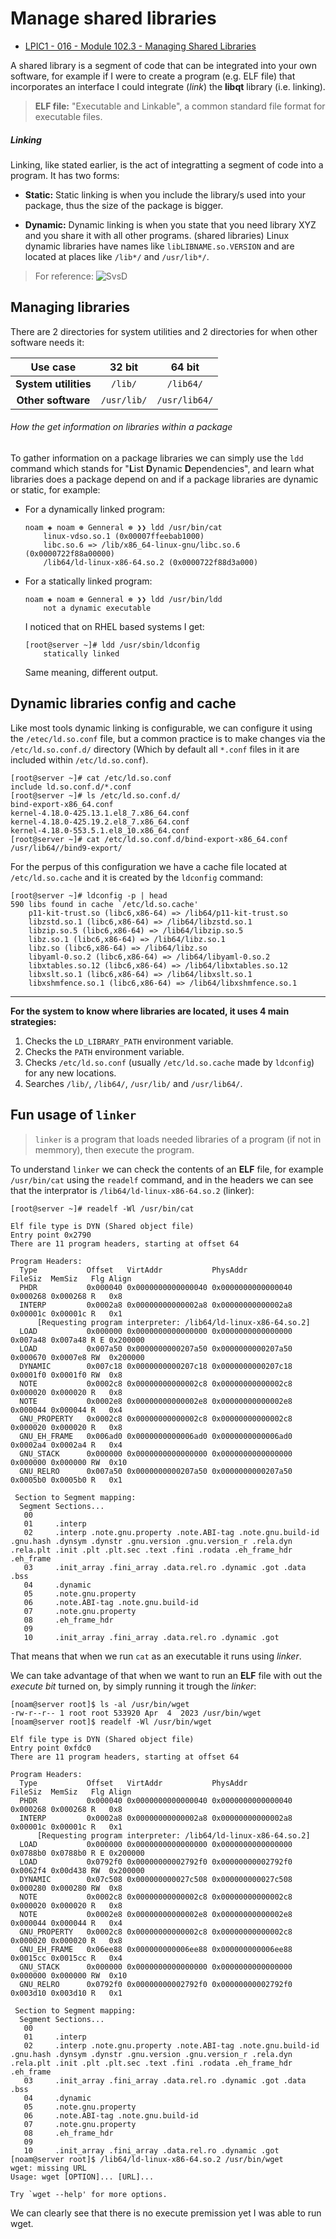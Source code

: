 # Manage shared libraries

- [LPIC1 - 016 - Module 102.3 - Managing Shared Libraries](https://www.youtube.com/watch?v=1P58gW8xCkk)

A shared library is a segment of code that can be integrated into your own software, for example if I were to create a program (e.g. ELF file) that incorporates an interface I could integrate (_link_) the **libqt** library (i.e. linking).

> **ELF file:** "Executable and Linkable", a common standard file format for executable files.

##### Linking

Linking, like stated earlier, is the act of integratting a segment of code into a program.
It has two forms:

- **Static:** Static linking is when you include the library/s used into your package, thus the size of the package is bigger.

- **Dynamic:** Dynamic linking is when you state that you need library XYZ and you share it with all other programs. (shared libraries)
    Linux dynamic libraries have names like `libLIBNAME.so.VERSION` and are located at places like `/lib*/` and `/usr/lib*/`.

> For reference:
> ![SvsD](https://achindrabhatnagar.wordpress.com/wp-content/uploads/2018/09/static-dynamic.png?w=1200)

## Managing libraries

There are 2 directories for system utilities and 2 directories for when other software needs it:

| **Use case**           | **32 bit**   | **64 bit**    |
|:----------------------:|:------------:|:-------------:|
| **System utilities**   | `/lib/`      | `/lib64/`     |
| **Other software**     | `/usr/lib/`  | `/usr/lib64/` |

###### How the get information on libraries within a package

To gather information on a package libraries we can simply use the `ldd` command which stands for "**L**ist **D**ynamic **D**ependencies", and learn what libraries does a package depend on and if a package libraries are dynamic or static, for example:

- For a dynamically linked program:
    ```shell-session
    noam ◈ noam ⊛ Genneral ⊛ ❯❯ ldd /usr/bin/cat
	    linux-vdso.so.1 (0x00007ffeebab1000)
	    libc.so.6 => /lib/x86_64-linux-gnu/libc.so.6 (0x0000722f88a00000)
	    /lib64/ld-linux-x86-64.so.2 (0x0000722f88d3a000)
    ```
- For a statically linked program:
    ```shell-session
    noam ◈ noam ⊛ Genneral ⊛ ❯❯ ldd /usr/bin/ldd
	    not a dynamic executable
    ```
    I noticed that on RHEL based systems I get:
    ```shell-session
    [root@server ~]# ldd /usr/sbin/ldconfig 
	    statically linked
    ```
    Same meaning, different output.

## Dynamic libraries config and cache

Like most tools dynamic linking is configurable, we can configure it using the `/etec/ld.so.conf` file, but a common practice is to make changes via the `/etc/ld.so.conf.d/` directory (Which by default all `*.conf` files in it are included within `/etc/ld.so.conf`).

```shell-session
[root@server ~]# cat /etc/ld.so.conf
include ld.so.conf.d/*.conf
[root@server ~]# ls /etc/ld.so.conf.d/
bind-export-x86_64.conf
kernel-4.18.0-425.13.1.el8_7.x86_64.conf
kernel-4.18.0-425.19.2.el8_7.x86_64.conf
kernel-4.18.0-553.5.1.el8_10.x86_64.conf
[root@server ~]# cat /etc/ld.so.conf.d/bind-export-x86_64.conf
/usr/lib64//bind9-export/
```

For the perpus of this configuration we have a cache file located at `/etc/ld.so.cache` and it is created by the `ldconfig` command:
```shell-session
[root@server ~]# ldconfig -p | head
590 libs found in cache `/etc/ld.so.cache'
	p11-kit-trust.so (libc6,x86-64) => /lib64/p11-kit-trust.so
	libzstd.so.1 (libc6,x86-64) => /lib64/libzstd.so.1
	libzip.so.5 (libc6,x86-64) => /lib64/libzip.so.5
	libz.so.1 (libc6,x86-64) => /lib64/libz.so.1
	libz.so (libc6,x86-64) => /lib64/libz.so
	libyaml-0.so.2 (libc6,x86-64) => /lib64/libyaml-0.so.2
	libxtables.so.12 (libc6,x86-64) => /lib64/libxtables.so.12
	libxslt.so.1 (libc6,x86-64) => /lib64/libxslt.so.1
	libxshmfence.so.1 (libc6,x86-64) => /lib64/libxshmfence.so.1
```

---

**For the system to know where libraries are located, it uses 4 main strategies:**

1. Checks the `LD_LIBRARY_PATH` environment variable.
2. Checks the `PATH` environment variable.
3. Checks `/etc/ld.so.conf` (usually `/etc/ld.so.cache` made by `ldconfig`) for any new locations.
4. Searches `/lib/`, `/lib64/`, `/usr/lib/` and `/usr/lib64/`.

## Fun usage of `linker`

> `linker` is a program that loads needed libraries of a program (if not in memmory), then execute the program.

To understand `linker` we can check the contents of an **ELF** file, for example `/usr/bin/cat` using the `readelf` command, and in the headers we can see that the interprator is `/lib64/ld-linux-x86-64.so.2` (linker):

```shell-session
[root@server ~]# readelf -Wl /usr/bin/cat

Elf file type is DYN (Shared object file)
Entry point 0x2790
There are 11 program headers, starting at offset 64

Program Headers:
  Type           Offset   VirtAddr           PhysAddr           FileSiz  MemSiz   Flg Align
  PHDR           0x000040 0x0000000000000040 0x0000000000000040 0x000268 0x000268 R   0x8
  INTERP         0x0002a8 0x00000000000002a8 0x00000000000002a8 0x00001c 0x00001c R   0x1
      [Requesting program interpreter: /lib64/ld-linux-x86-64.so.2]
  LOAD           0x000000 0x0000000000000000 0x0000000000000000 0x007a48 0x007a48 R E 0x200000
  LOAD           0x007a50 0x0000000000207a50 0x0000000000207a50 0x000670 0x0007e8 RW  0x200000
  DYNAMIC        0x007c18 0x0000000000207c18 0x0000000000207c18 0x0001f0 0x0001f0 RW  0x8
  NOTE           0x0002c8 0x00000000000002c8 0x00000000000002c8 0x000020 0x000020 R   0x8
  NOTE           0x0002e8 0x00000000000002e8 0x00000000000002e8 0x000044 0x000044 R   0x4
  GNU_PROPERTY   0x0002c8 0x00000000000002c8 0x00000000000002c8 0x000020 0x000020 R   0x8
  GNU_EH_FRAME   0x006ad0 0x0000000000006ad0 0x0000000000006ad0 0x0002a4 0x0002a4 R   0x4
  GNU_STACK      0x000000 0x0000000000000000 0x0000000000000000 0x000000 0x000000 RW  0x10
  GNU_RELRO      0x007a50 0x0000000000207a50 0x0000000000207a50 0x0005b0 0x0005b0 R   0x1

 Section to Segment mapping:
  Segment Sections...
   00     
   01     .interp 
   02     .interp .note.gnu.property .note.ABI-tag .note.gnu.build-id .gnu.hash .dynsym .dynstr .gnu.version .gnu.version_r .rela.dyn .rela.plt .init .plt .plt.sec .text .fini .rodata .eh_frame_hdr .eh_frame 
   03     .init_array .fini_array .data.rel.ro .dynamic .got .data .bss 
   04     .dynamic 
   05     .note.gnu.property 
   06     .note.ABI-tag .note.gnu.build-id 
   07     .note.gnu.property 
   08     .eh_frame_hdr 
   09     
   10     .init_array .fini_array .data.rel.ro .dynamic .got 
```

That means that when we run `cat` as an executable it runs using *linker*.

We can take advantage of that when we want to run an **ELF** file with out the *execute bit* turned on, by simply running it trough the *linker*:

```shell-session
[noam@server root]$ ls -al /usr/bin/wget 
-rw-r--r-- 1 root root 533920 Apr  4  2023 /usr/bin/wget
[noam@server root]$ readelf -Wl /usr/bin/wget

Elf file type is DYN (Shared object file)
Entry point 0xfdc0
There are 11 program headers, starting at offset 64

Program Headers:
  Type           Offset   VirtAddr           PhysAddr           FileSiz  MemSiz   Flg Align
  PHDR           0x000040 0x0000000000000040 0x0000000000000040 0x000268 0x000268 R   0x8
  INTERP         0x0002a8 0x00000000000002a8 0x00000000000002a8 0x00001c 0x00001c R   0x1
      [Requesting program interpreter: /lib64/ld-linux-x86-64.so.2]
  LOAD           0x000000 0x0000000000000000 0x0000000000000000 0x0788b0 0x0788b0 R E 0x200000
  LOAD           0x0792f0 0x00000000002792f0 0x00000000002792f0 0x0062f4 0x00d438 RW  0x200000
  DYNAMIC        0x07c508 0x000000000027c508 0x000000000027c508 0x000280 0x000280 RW  0x8
  NOTE           0x0002c8 0x00000000000002c8 0x00000000000002c8 0x000020 0x000020 R   0x8
  NOTE           0x0002e8 0x00000000000002e8 0x00000000000002e8 0x000044 0x000044 R   0x4
  GNU_PROPERTY   0x0002c8 0x00000000000002c8 0x00000000000002c8 0x000020 0x000020 R   0x8
  GNU_EH_FRAME   0x06ee88 0x000000000006ee88 0x000000000006ee88 0x0015cc 0x0015cc R   0x4
  GNU_STACK      0x000000 0x0000000000000000 0x0000000000000000 0x000000 0x000000 RW  0x10
  GNU_RELRO      0x0792f0 0x00000000002792f0 0x00000000002792f0 0x003d10 0x003d10 R   0x1

 Section to Segment mapping:
  Segment Sections...
   00     
   01     .interp 
   02     .interp .note.gnu.property .note.ABI-tag .note.gnu.build-id .gnu.hash .dynsym .dynstr .gnu.version .gnu.version_r .rela.dyn .rela.plt .init .plt .plt.sec .text .fini .rodata .eh_frame_hdr .eh_frame 
   03     .init_array .fini_array .data.rel.ro .dynamic .got .data .bss 
   04     .dynamic 
   05     .note.gnu.property 
   06     .note.ABI-tag .note.gnu.build-id 
   07     .note.gnu.property 
   08     .eh_frame_hdr 
   09     
   10     .init_array .fini_array .data.rel.ro .dynamic .got 
[noam@server root]$ /lib64/ld-linux-x86-64.so.2 /usr/bin/wget
wget: missing URL
Usage: wget [OPTION]... [URL]...

Try `wget --help' for more options.
```

We can clearly see that there is no execute premission yet I was able to run wget.
